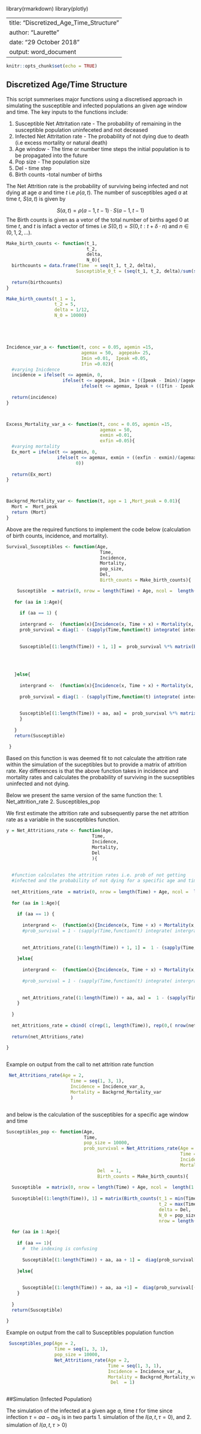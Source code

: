 
library(rmarkdown)
library(plotly)



---
title: "Discretized_Age_Time_Structure"
author: "Laurette"
date: "29 October 2018"
output: word_document
---

```r
knitr::opts_chunk$set(echo = TRUE)
```

## Discretized Age/Time Structure

This script summerises major functions using a discretised approach in simulating the susceptible and infected populations an  given age window and time.
The key inputs to the functions include:

1.  Susceptible Net Attritation rate - The probability of remaining in the susceptible population uninfeceted and not deceased  
2.  Infected Net Attritation rate - The probability of not dying due to  death (i.e excess mortality or natural death)
2.  Age window  - The time or number time steps the initial population is to be propagated into the future 
3.  Pop size  -  The population size 
4.  Del - time step 
5.  Birth counts -total number of births 

The Net Attrition rate is the probability of surviving being infected and not dying at age $a$ and time $t$ i.e $\rho(a, t)$. The number of susceptibles aged $a$ at time $t$,  $S(a,t)$ is given by 

$$S(a,t) = \rho(a - 1,t - 1)\cdot S(a - 1, t - 1)$$
The Birth counts is given as a vetor of the total number of births aged 0 at time $t$, and $t$ is infact a vector of times i.e $S(0, t) = S(0, t : t + \delta\cdot n )$   and $n\in(0,1,2,...)$. 

```r

Make_birth_counts <- function(t_1,  
                              t_2, 
                              delta, 
                              N_0){
  birthcounts = data.frame(Time  = seq(t_1, t_2, delta),
                          Susceptible_0_t = (seq(t_1, t_2, delta)/sum(seq(t_1, t_2, delta))) * N_0)
  
  return(birthcounts)
}

Make_birth_counts(t_1 = 1,  
                  t_2 = 5, 
                  delta = 1/12, 
                  N_0 = 10000)





Incidence_var_a <- function(t, conc = 0.05, agemin =15,  
                            agemax = 50,  agepeak= 25, 
                            Imin =0.01,  Ipeak =0.05, 
                            Ifin =0.02){
  #varying Inicdence 
  incidence = ifelse(t <= agemin, 0, 
                     ifelse(t <= agepeak, Imin + ((Ipeak - Imin)/(agepeak - agemin)) * (t - agemin),
                            ifelse(t <= agemax, Ipeak + ((Ifin - Ipeak )/(agemax - agepeak)) * (t - agepeak), 0)))
  
  return(incidence)
}



Excess_Mortality_var_a <- function(t, conc = 0.05, agemin =15,  
                                   agemax = 50,   
                                   exmin =0.01,  
                                   exfin =0.05){
  #varying mortality
  Ex_mort = ifelse(t <= agemin, 0, 
                   ifelse(t <= agemax, exmin + ((exfin - exmin)/(agemax - agemin)) * (t - agemin),
                          0))
  
  return(Ex_mort)
}



Backgrnd_Mortality_var <- function(t, age = 1 ,Mort_peak = 0.01){
  Mort =  Mort_peak
  return (Mort)
}


```
 Above are the required functions to implement the code below (calculation of birth counts, incidence, and mortality).
```r
Survival_Susceptibles <- function(Age,
                                   Time, 
                                   Incidence, 
                                   Mortality, 
                                   pop_size, 
                                   Del,
                                   Birth_counts = Make_birth_counts){

    Susceptible  = matrix(0, nrow = length(Time) + Age, ncol =  length(1:Age))
   
   for (aa in 1:Age){
   
     if (aa == 1) {
     
     intergrand <-  (function(x){Incidence(x, Time + x) + Mortality(x, Time + x)})
     prob_survival = diag(1 - (sapply(Time,function(t) integrate( intergrand, lower = Age - 1, upper = Age )$value)))
     
     
     Susceptible[(1:length(Time)) + 1, 1] =  prob_survival %*% matrix(Birth_counts(t_1 = min(Time), 
                                                                                               t_2 = max(Time), 
                                                                                               delta = Del, 
                                                                                               N_0 = pop_size)$Susceptible_0_t, 
                                                                                               nrow = length(Time))
   }else{
     
     intergrand <-  (function(x){Incidence(x, Time + x) + Mortality(x, Time + x)})
     
     prob_survival = diag(1 - (sapply(Time,function(t) integrate( intergrand, lower = aa - 1, upper = aa )$value)))
     
     
     Susceptible[(1:length(Time)) + aa, aa] =  prob_survival %*% matrix(Susceptible[(1:length(Time) + aa) - 1, aa - 1], byrow = T)
     }
  
   }
   return(Susceptible)
   
 }  

```
Based on this function is was deemed fit to not calculate the attrition rate within the simulation of the suceptibles but to provide a matrix of attrition rate.
Key differences is that the above function takes in incidence and mortality rates and calculates the probability of surviving in the sucseptibles uninfected and not dying.


Below we present the same version of the same function the:
1. Net_attrition_rate 
2. Susceptibles_pop

We first estimate the attrition rate and subsequently parse the net attrition rate as a variable in the susceptibles function.


```r
y = Net_Attritions_rate <- function(Age,
                                Time, 
                                Incidence, 
                                Mortality, 
                                Del
                                ){
  
  
  #function calculates the attrition rates i.e. prob of not getting 
  #infected and the probability of not dying for a specific age and time.  
  
  net_Attritions_rate  = matrix(0, nrow = length(Time) + Age, ncol =  length(1:Age))
  
  for (aa in 1:Age){
    
    if (aa == 1) {
      
      intergrand <-  (function(x){Incidence(x, Time + x) + Mortality(x, Time + x)})
      #prob_survival = 1 - (sapply(Time,function(t) integrate( intergrand, lower = Age - 1, upper = Age )$value))
      
      
      net_Attritions_rate[(1:length(Time)) + 1, 1] =  1 - (sapply(Time,function(t) integrate( intergrand, lower = Age - 1, upper = Age )$value))
      
    }else{
      
      intergrand <-  (function(x){Incidence(x, Time + x) + Mortality(x, Time + x)})
      
      #prob_survival = 1 - (sapply(Time,function(t) integrate( intergrand, lower = aa - 1, upper = aa )$value))
      
      
      net_Attritions_rate[(1:length(Time)) + aa, aa] =  1 - (sapply(Time,function(t) integrate( intergrand, lower = aa - 1, upper = aa )$value))
    }
    
  }
  
  net_Attritions_rate = cbind( c(rep(1, length(Time)), rep(0,( nrow(net_Attritions_rate) - length(Time)))), net_Attritions_rate)
 
  return(net_Attritions_rate)
  
}



```


Example on output from the call to net attrition rate function 

```r
 Net_Attritions_rate(Age = 2,
                        Time = seq(1, 3, 1), 
                        Incidence = Incidence_var_a, 
                        Mortality = Backgrnd_Mortality_var
                        )



```

and below is the calculation of the susceptibles for a specific age window and time 

```r

Susceptibles_pop <- function(Age,
                             Time,
                             pop_size = 10000,
                             prob_survival = Net_Attritions_rate(Age = 5,
                                                                 Time = seq(1, 5, 1), 
                                                                 Incidence = Incidence_var_a, 
                                                                 Mortality = Backgrnd_Mortality_var),
                                  Del  = 1,
                                  Birth_counts = Make_birth_counts){
  
  Susceptible  = matrix(0, nrow = length(Time) + Age, ncol =  length(1:Age)+1)
  
  Susceptible[(1:length(Time)), 1] = matrix(Birth_counts(t_1 = min(Time), 
                                                         t_2 = max(Time), 
                                                         delta = Del, 
                                                         N_0 = pop_size)$Susceptible_0_t, 
                                                         nrow = length(Time))
  
  for (aa in 1:Age){
    
    if (aa == 1){
      #  the indexing is confusing
      
      Susceptible[(1:length(Time)) + aa, aa + 1] =  diag(prob_survival[(1:length(Time))+aa, aa + 1]) %*% Susceptible[(1:length(Time)), 1]
      
    }else{
      
      
      Susceptible[(1:length(Time)) + aa, aa +1] =  diag(prob_survival[(1:length(Time))+aa, aa+1]) %*% matrix(Susceptible[(1:length(Time) + aa) - 1, aa], byrow = T)
    }
    
  }
  return(Susceptible)
  
}  

```


Example on output from the call to Susceptibles population function 

```r
 Susceptibles_pop(Age = 2,
                  Time = seq(1, 3, 1),
                  pop_size = 10000,
                  Net_Attritions_rate(Age = 2,
                                      Time = seq(1, 3, 1), 
                                      Incidence = Incidence_var_a, 
                                      Mortality = Backgrnd_Mortality_var),
                                       Del  = 1)



```


##Simulation (Infected Population)

The simulation of the infected at a given age $a$, time $t$ for time since infection $\tau= aa - aa_0$ is  in two parts 
1. simulation of the $I(a, t, \tau =0)$, and 
2. simulation of $I(a, t, \tau >0 )$






